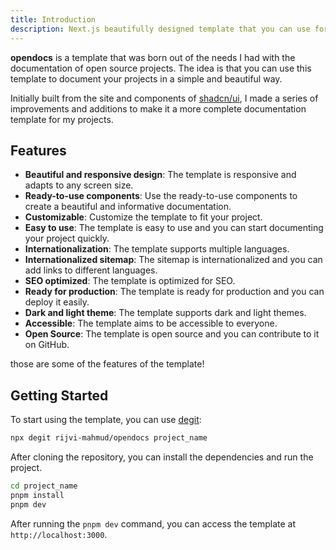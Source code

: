 ```yaml
---
title: Introduction
description: Next.js beautifully designed template that you can use for your projects for free with site, blog and docs support. Accessible. Customizable. Open Source.
---
```


**opendocs** is a template that was born out of the needs I had with the documentation of open source projects.
The idea is that you can use this template to document your projects in a simple and beautiful way.

Initially built from the site and components of [shadcn/ui](https://ui.shadcn.com/), I made a series of improvements and additions to make it a more complete documentation template for my projects.

## Features

- **Beautiful and responsive design**: The template is responsive and adapts to any screen size.
- **Ready-to-use components**: Use the ready-to-use components to create a beautiful and informative documentation.
- **Customizable**: Customize the template to fit your project.
- **Easy to use**: The template is easy to use and you can start documenting your project quickly.
- **Internationalization**: The template supports multiple languages.
- **Internationalized sitemap**: The sitemap is internationalized and you can add links to different languages.
- **SEO optimized**: The template is optimized for SEO.
- **Ready for production**: The template is ready for production and you can deploy it easily.
- **Dark and light theme**: The template supports dark and light themes.
- **Accessible**: The template aims to be accessible to everyone.
- **Open Source**: The template is open source and you can contribute to it on GitHub.

those are some of the features of the template!

## Getting Started

To start using the template, you can use [degit](https://github.com/Rich-Harris/degit):

```bash
npx degit rijvi-mahmud/opendocs project_name
```

After cloning the repository, you can install the dependencies and run the project.

```bash
cd project_name
pnpm install
pnpm dev
```

After running the `pnpm dev` command, you can access the template at `http://localhost:3000`.
